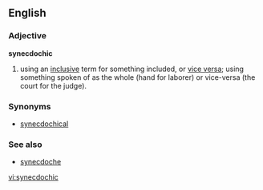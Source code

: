 ==English==

===Adjective===
'''synecdochic'''

# using an [[inclusive]] term for something included, or [[vice versa]]; using something spoken of as the whole (hand for laborer) or vice-versa (the court for the judge).

===Synonyms===
*[[synecdochical]]

===See also===
* [[synecdoche]]

[[vi:synecdochic]]